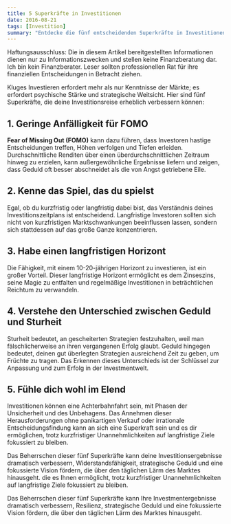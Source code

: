```yaml
---
title: 5 Superkräfte in Investitionen
date: 2016-08-21
tags: [Investition]
summary: "Entdecke die fünf entscheidenden Superkräfte in Investitionen: den Umgang mit FOMO, das Verständnis deines Investitionsspiels, die Annahme eines langfristigen Horizonts, das Unterscheiden von Geduld und Sturheit sowie das Annehmen von Unbehagen für den Erfolg."
---
```


Haftungsausschluss: Die in diesem Artikel bereitgestellten Informationen dienen nur zu Informationszwecken und stellen keine Finanzberatung dar. Ich bin kein Finanzberater. Leser sollten professionellen Rat für ihre finanziellen Entscheidungen in Betracht ziehen.

Kluges Investieren erfordert mehr als nur Kenntnisse der Märkte; es erfordert psychische Stärke und strategische Weitsicht. Hier sind fünf Superkräfte, die deine Investitionsreise erheblich verbessern können:

## 1. Geringe Anfälligkeit für FOMO
**Fear of Missing Out (FOMO)** kann dazu führen, dass Investoren hastige Entscheidungen treffen, 
Höhen verfolgen und Tiefen erleiden. Durchschnittliche Renditen über einen überdurchschnittlichen 
Zeitraum hinweg zu erzielen, kann außergewöhnliche Ergebnisse liefern und zeigen, dass Geduld oft 
besser abschneidet als die von Angst getriebene Eile.

## 2. Kenne das Spiel, das du spielst
Egal, ob du kurzfristig oder langfristig dabei bist, das Verständnis deines Investitionszeitplans ist entscheidend. 
Langfristige Investoren sollten sich nicht von kurzfristigen Marktschwankungen beeinflussen lassen, 
sondern sich stattdessen auf das große Ganze konzentrieren.

## 3. Habe einen langfristigen Horizont
Die Fähigkeit, mit einem 10-20-jährigen Horizont zu investieren, ist ein großer Vorteil. 
Dieser langfristige Horizont ermöglicht es dem Zinseszins, seine Magie zu entfalten und 
regelmäßige Investitionen in beträchtlichen Reichtum zu verwandeln.

## 4. Verstehe den Unterschied zwischen Geduld und Sturheit
Sturheit bedeutet, an gescheiterten Strategien festzuhalten, weil man fälschlicherweise an ihren vergangenen Erfolg glaubt. 
Geduld hingegen bedeutet, deinen gut überlegten Strategien ausreichend Zeit zu geben, um Früchte zu tragen. 
Das Erkennen dieses Unterschieds ist der Schlüssel zur Anpassung und zum Erfolg in der Investmentwelt.

## 5. Fühle dich wohl im Elend
Investitionen können eine Achterbahnfahrt sein, mit Phasen der Unsicherheit und des Unbehagens. 
Das Annehmen dieser Herausforderungen ohne panikartigen Verkauf oder irrationale Entscheidungsfindung kann 
an sich eine Superkraft sein und es dir ermöglichen, trotz kurzfristiger Unannehmlichkeiten auf langfristige Ziele fokussiert zu bleiben.

Das Beherrschen dieser fünf Superkräfte kann deine Investitionsergebnisse dramatisch verbessern, 
Widerstandsfähigkeit, strategische Geduld und eine fokussierte Vision fördern, die über den täglichen Lärm des Marktes hinausgeht.
die es Ihnen ermöglicht, trotz kurzfristiger Unannehmlichkeiten auf langfristige Ziele fokussiert zu bleiben.

Das Beherrschen dieser fünf Superkräfte kann Ihre Investmentergebnisse dramatisch verbessern, 
Resilienz, strategische Geduld und eine fokussierte Vision fördern, die über den täglichen Lärm des Marktes hinausgeht.

